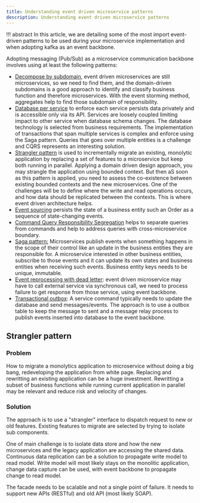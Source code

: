 ```yaml
---
title: Understanding event driven microservice patterns
description: Understanding event driven microservice patterns
---
```


!!! abstract
    In this article, we are detailing some of the most import event-driven patterns to be used during your microservice implementation and when adopting kafka as an event backbone.

Adopting messaging (Pub/Sub) as a microservice communication backbone involves using at least the following patterns:

* [Decompose by subdomain](https://microservices.io/patterns/decomposition/decompose-by-subdomain.html), event driven microservices are still microservices, so we need to find them, and the domain-driven subdomains is a good approach to identify and classify business function and therefore microservices. With the event storming method, aggregates help to find those subdomain of responsibility.
* [Database per service](https://microservices.io/patterns/data/database-per-service.html) to enforce each service persists data privately and is accessible only via its API. Services are loosely coupled limiting impact to other service when database schema changes. The database technology is selected from business requirements. The implementation of transactions that span multiple services is complex and enforce using the Saga pattern. Queries that goes over multiple entities is a challenge and CQRS represents an interesting solution.
* [Strangler pattern](#strangler-pattern) is used to incrementally migrate an existing, monolytic application by replacing a set of features to a microservice but keep both running in parallel. Applying a domain driven design approach, you may strangle the application using bounded context. But then aS soon as this pattern is applied, you need to assess the co-existence between existing bounded contexts and the new microservices. One of the challenges will be to define where the write and read operations occurs, and how data should be replicated between the contexts. This is where event driven architecture helps.
* [Event sourcing](./event-sourcing/) persists the state of a business entity such an Order as a sequence of state-changing events.
* [Command Query Responsibility Segregation](./cqrs/) helps to separate queries from commands and help to address queries with cross-microservice boundary.
* [Saga pattern:](./saga/) Microservices publish events when something happens in the scope of their control like an update in the business entities they are responsible for. A microservice interested in other business entities, subscribe to those events and it can update its own states and business entities when receiving such events. Business entity keys needs to be unique, immutable.
* [Event reprocessing with dead letter](#event-reprocessing-with-dead-letter-pattern): event driven microservice may have to call external service via synchronous call, we need to process failure to get response from those service, using event backbone.
* [Transactional outbox](https://microservices.io/patterns/data/transactional-outbox.html): A service command typically needs to update the database and send messages/events. The approach is to use a outbox table to keep the message to sent and a message relay process to publish events inserted into database to the event backbone.


## Strangler pattern

### Problem

How to migrate a monolytics application to microservice without doing a big bang, redeveloping the application from white page. Replacing and rewritting an existing application can be a huge investment. Rewritting a subset of business functions while running current application in parallel may be relevant and reduce risk and velocity of changes.

### Solution

The approach is to use a "strangler" interface to dispatch request to new or old features. Existing features to migrate are selected by trying to isolate sub components.

One of main challenge is to isolate data store and how the new microservices and the legacy application are accessing the shared data. Continuous data replication can be a solution to propagate write model to read model. Write model will most likely stays on the monolitic application, change data capture can be used, with event backbone to propagate change to read model.

The facade needs to be scalable and not a single point of failure. It needs to support new APIs (RESTful) and old API (most likely SOAP).

